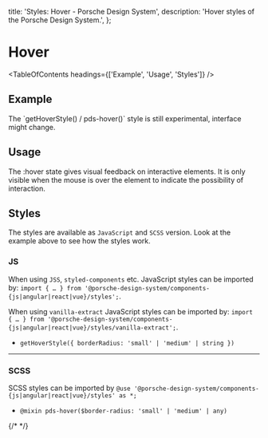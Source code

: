 
  title: 'Styles: Hover - Porsche Design System',
  description: 'Hover styles of the Porsche Design System.',
};

# Hover

<TableOfContents headings={['Example', 'Usage', 'Styles']} />

## Example

<Notification heading="Important note" headingTag="h3" state="error">
  The `getHoverStyle() / pds-hover()` style is still experimental, interface might change.
</Notification>

<ComponentExample
  codeSample={stylesHoverExample}
  disableOpenInStackblitz={true}
  fixedBackgroundColor={themeLightBackgroundBase}
/>

## Usage

The :hover state gives visual feedback on interactive elements. It is only visible when the mouse is over the element to
indicate the possibility of interaction.

## Styles

The styles are available as `JavaScript` and `SCSS` version. Look at the example above to see how the styles work.

### JS

When using `JSS`, `styled-components` etc. JavaScript styles can be imported by:
`import { … } from '@porsche-design-system/components-{js|angular|react|vue}/styles';`.

When using `vanilla-extract` JavaScript styles can be imported by:
`import { … } from '@porsche-design-system/components-{js|angular|react|vue}/styles/vanilla-extract';`.

- `getHoverStyle({ borderRadius: 'small' | 'medium' | string })`

---

### SCSS

SCSS styles can be imported by `@use '@porsche-design-system/components-{js|angular|react|vue}/styles' as *;`

- `@mixin pds-hover($border-radius: 'small' | 'medium' | any)`

{/\* <script lang="ts"> import Vue from 'vue'; import Component from 'vue-class-component'; import {
getStylesHoverCodeSamples } from '@porsche-design-system/shared'; import { adjustSelectedFramework } from '@/utils';

@Component({ components: { ExampleStylesHover }, }) export default class Code extends Vue { codeExample =
getStylesHoverCodeSamples();

public mounted(): void { adjustSelectedFramework(this.codeExample); } }

</script> */}
